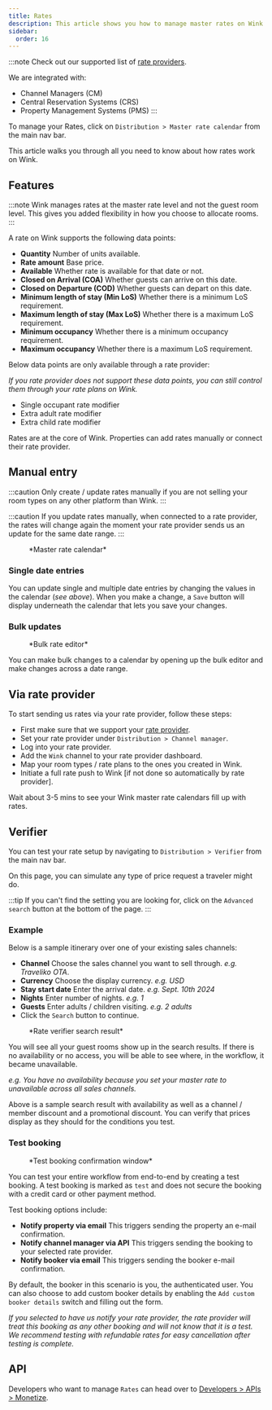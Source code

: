 ```yaml
---
title: Rates
description: This article shows you how to manage master rates on Wink.
sidebar:
  order: 16
---
```



:::note
Check out our supported list of [rate providers](/extranet/rate-providers).

We are integrated with:

- Channel Managers (CM)
- Central Reservation Systems (CRS)
- Property Management Systems (PMS)
:::

To manage your Rates, click on `Distribution > Master rate calendar` from the main nav bar.

This article walks you through all you need to know about how rates work on Wink.

## Features

:::note
Wink manages rates at the master rate level and not the guest room level. This gives you added flexibility in how you choose to allocate rooms.
:::

A rate on Wink supports the following data points:

- **Quantity** Number of units available. 
- **Rate amount** Base price.
- **Available** Whether rate is available for that date or not.
- **Closed on Arrival (COA)** Whether guests can arrive on this date.
- **Closed on Departure (COD)** Whether guests can depart on this date.
- **Minimum length of stay (Min LoS)** Whether there is a minimum LoS requirement.
- **Maximum length of stay (Max LoS)** Whether there is a maximum LoS requirement.
- **Minimum occupancy** Whether there is a minimum occupancy requirement.
- **Maximum occupancy** Whether there is a maximum LoS requirement.

Below data points are only available through a rate provider:

*If you rate provider does not support these data points, you can still control them through your rate plans on Wink.*

- Single occupant rate modifier
- Extra adult rate modifier
- Extra child rate modifier

Rates are at the core of Wink. Properties can add rates manually or connect their rate provider.

## Manual entry

:::caution
Only create / update rates manually if you are not selling your room types on any other platform than Wink.
:::

:::caution
If you update rates manually, when connected to a rate provider, the rates will change again the moment your rate provider sends us an update for the same date range.
:::

<figure>
<CloudinaryImage 
      width="700"
      height="251"
      resize="scale"
      quality="best"
      alt="Master rate calendar"
      src="academy/rate-calendar" 
      errorImage="noimage_opaque_nyrtl0.png"
    />
    <figcaption>*Master rate calendar*</figcaption>
</figure>

### Single date entries

You can update single and multiple date entries by changing the values in the calendar (*see above*). When you make a change, a `Save` button will display underneath the calendar that lets you save your changes.

### Bulk updates

<figure>
<CloudinaryImage 
      width="700"
      height="267"
      resize="scale"
      quality="best"
      alt="Bulk rate editor"
      src="academy/bulk-editor" 
      errorImage="noimage_opaque_nyrtl0.png"
    />
    <figcaption>*Bulk rate editor*</figcaption>
</figure>

You can make bulk changes to a calendar by opening up the bulk editor and make changes across a date range.

## Via rate provider

To start sending us rates via your rate provider, follow these steps:

- First make sure that we support your [rate provider](/extranet/rate-providers).
- Set your rate provider under `Distribution > Channel manager`.
- Log into your rate provider.
- Add the `Wink` channel to your rate provider dashboard.
- Map your room types / rate plans to the ones you created in Wink.
- Initiate a full rate push to Wink [if not done so automatically by rate provider].

Wait about 3-5 mins to see your Wink master rate calendars fill up with rates.

## Verifier

You can test your rate setup by navigating to `Distribution > Verifier` from the main nav bar.

On this page, you can simulate any type of price request a traveler might do. 

:::tip
If you can't find the setting you are looking for, click on the `Advanced search` button at the bottom of the page.
:::

### Example

Below is a sample itinerary over one of your existing sales channels:

- **Channel** Choose the sales channel you want to sell through. *e.g. Traveliko OTA*.
- **Currency** Choose the display currency. *e.g. USD*
- **Stay start date** Enter the arrival date. *e.g. Sept. 10th 2024*
- **Nights** Enter number of nights. *e.g. 1*
- **Guests** Enter adults / children visiting. *e.g. 2 adults*
- Click the `Search` button to continue.

<figure>
<CloudinaryImage 
      width="350"
      height="501"
      resize="scale"
      quality="best"
      alt="Rate verifier result"
      src="academy/rate-verifier" 
      errorImage="noimage_opaque_nyrtl0.png"
    />
    <figcaption>*Rate verifier search result*</figcaption>
</figure>

You will see all your guest rooms show up in the search results. 
If there is no availability or no access, you will be able to see where, in the workflow, it became unavailable.

*e.g. You have no availability because you set your master rate to unavailable across all sales channels.*

Above is a sample search result with availability as well as a channel / member discount and a promotional discount. 
You can verify that prices display as they should for the conditions you test.

### Test booking

<figure>
<CloudinaryImage 
      width="350"
      height="459"
      resize="scale"
      quality="best"
      alt="Test booking modal"
      src="academy/test-booking" 
      errorImage="noimage_opaque_nyrtl0.png"
    />
    <figcaption>*Test booking confirmation window*</figcaption>
</figure>

You can test your entire workflow from end-to-end by creating a test booking. 
A test booking is marked as `test` and does not secure the booking with a credit card or other payment method.

Test booking options include:

- **Notify property via email** This triggers sending the property an e-mail confirmation.
- **Notify channel manager via API** This triggers sending the booking to your selected rate provider.
- **Notify booker via email** This triggers sending the booker e-mail confirmation.

By default, the booker in this scenario is you, the authenticated user. You can also choose to add custom booker details by enabling the `Add custom booker details` switch and filling out the form.

*If you selected to have us notify your rate provider, the rate provider will treat this booking as any other booking and will not know that it is a test. We recommend testing with refundable rates for easy cancellation after testing is complete.*

## API

Developers who want to manage `Rates` can head over to [Developers > APIs > Monetize](/developers/apis/#monetize-api).